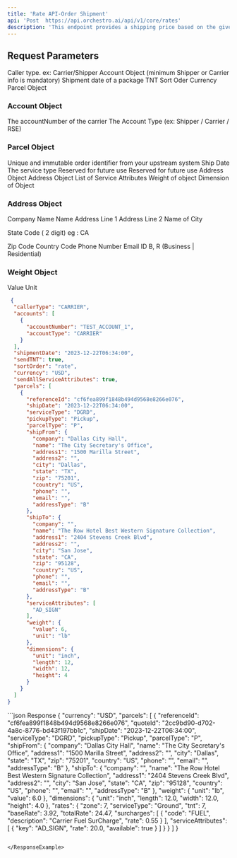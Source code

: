 ```yaml
---
title: 'Rate API-Order Shipment'
api: 'Post  https://api.orchestro.ai/api/v1/core/rates'
description: 'This endpoint provides a shipping price based on the given parcel details. '
---
```


## Request Parameters
<ParamField body="callerType" type="string" required>
Caller type. ex: Carrier/Shipper
</ParamField>

<ParamField body="accounts" type="array of object" required>
Account Object (minimum Shipper or Carrier info is mandatory)
</ParamField>

<ParamField body="shipmentDate" type="date">
Shipment date of a package
</ParamField>

<ParamField body="sendTNT" type="boolean">
TNT
</ParamField>


<ParamField body="sortOrder" type="string">
Sort Oder
</ParamField>


<ParamField body="currencyT" type="string">
Currency
</ParamField>


<ParamField body="sendAllServiceAttribute" type="boolean">
</ParamField>


<ParamField body="parcels" type="array of object">
Parcel Object
</ParamField>


### Account Object
<ParamField body="accountNumber" type="string" required>
The accountNumber of the carrier
</ParamField>
<ParamField body="accountType" type="string" required>
The Account Type (ex: Shipper / Carrier / RSE)
</ParamField>


### Parcel Object
<ParamField body="referenceId" type="string">
Unique and immutable order identifier from your upstream system
</ParamField>

<ParamField body="shipDate" type="date">
Ship Date
</ParamField>

<ParamField body="serviceType" type="string" required>
The service  type
</ParamField>

<ParamField body="pickupType" type="string">
Reserved for future use
</ParamField>


<ParamField body="parcelType" type="string">
Reserved for future use
</ParamField>


<ParamField body="shipFrom" type="object" required>
Address Object
</ParamField>


<ParamField body="shipTo" type="object" required>
Address Object
</ParamField>


<ParamField body="serviceAttributes" type="string array">
List of Service Attributes
</ParamField>


<ParamField body="weight" type="object" required>
Weight of object
</ParamField>


<ParamField body="dimensions" type="object" required>
Dimension of Object
</ParamField>

###  Address Object

<ParamField body="company" type="string">
Company Name
</ParamField>


<ParamField body="name" type="string" required>
Name
</ParamField>

<ParamField body="address1" type="string" required>
Address Line 1
</ParamField>


<ParamField body="address2" type="string">
Address Line 2
</ParamField>


<ParamField body="city" type="string" required>
Name of City
</ParamField>


<ParamField body="state" type="string" required>

State Code ( 2 digit) eg : CA 

</ParamField>


<ParamField body="zip" type="string" required>
Zip Code
</ParamField>


<ParamField body="country" type="string" required>
Country Code
</ParamField>


<ParamField body="phone" type="string">
Phone Number
</ParamField>


<ParamField body="email" type="string">
Email ID
</ParamField>


<ParamField body="addressType" type="string">
B, R (Business | Residential) 
</ParamField>

### Weight Object

<ParamField body="value" type="number" required>
Value
</ParamField>


<ParamField body="unit" type="string" required>
Unit
</ParamField>

<RequestExample>

```json Request
 {
  "callerType": "CARRIER",
  "accounts": [
    {
      "accountNumber": "TEST_ACCOUNT_1",
      "accountType": "CARRIER"
    }
  ],
  "shipmentDate": "2023-12-22T06:34:00",
  "sendTNT": true,
  "sortOrder": "rate",
  "currency": "USD",
  "sendAllServiceAttributes": true,
  "parcels": [
    {
      "referenceId": "cf6fea899f1848b494d9568e8266e076",
      "shipDate": "2023-12-22T06:34:00",
      "serviceType": "DGRD",
      "pickupType": "Pickup",
      "parcelType": "P",
      "shipFrom": {
        "company": "Dallas City Hall",
        "name": "The City Secretary's Office",
        "address1": "1500 Marilla Street",
        "address2": "",
        "city": "Dallas",
        "state": "TX",
        "zip": "75201",
        "country": "US",
        "phone": "",
        "email": "",
        "addressType": "B"
      },
      "shipTo": {
        "company": "",
        "name": "The Row Hotel Best Western Signature Collection",
        "address1": "2404 Stevens Creek Blvd",
        "address2": "",
        "city": "San Jose",
        "state": "CA",
        "zip": "95128",
        "country": "US",
        "phone": "",
        "email": "",
        "addressType": "B"
      },
      "serviceAttributes": [
        "AD_SIGN"
      ],
      "weight": {
        "value": 6,
        "unit": "lb"
      },
      "dimensions": {
        "unit": "inch",
        "length": 12,
        "width": 12,
        "height": 4
      }
    }
  ]
}


```

</RequestExample>

<ResponseExample>
```json Response
{
  "currency": "USD",
  "parcels": [
    {
      "referenceId": "cf6fea899f1848b494d9568e8266e076",
      "quoteId": "2cc9bd90-d702-4a8c-8776-bd43f197bb1c",
      "shipDate": "2023-12-22T06:34:00",
      "serviceType": "DGRD",
      "pickupType": "Pickup",
      "parcelType": "P",
      "shipFrom": {
        "company": "Dallas City Hall",
        "name": "The City Secretary's Office",
        "address1": "1500 Marilla Street",
        "address2": "",
        "city": "Dallas",
        "state": "TX",
        "zip": "75201",
        "country": "US",
        "phone": "",
        "email": "",
        "addressType": "B"
      },
      "shipTo": {
        "company": "",
        "name": "The Row Hotel Best Western Signature Collection",
        "address1": "2404 Stevens Creek Blvd",
        "address2": "",
        "city": "San Jose",
        "state": "CA",
        "zip": "95128",
        "country": "US",
        "phone": "",
        "email": "",
        "addressType": "B"
      },
      "weight": {
        "unit": "lb",
        "value": 6.0
      },
      "dimensions": {
        "unit": "inch",
        "length": 12.0,
        "width": 12.0,
        "height": 4.0
      },
      "rates": {
        "zone": 7,
        "serviceType": "Ground",
        "tnt": 7,
        "baseRate": 3.92,
        "totalRate": 24.47,
        "surcharges": [
          {
            "code": "FUEL",
            "description": "Carrier Fuel SurCharge",
            "rate": 0.55
          }
        ],
        "serviceAttributes": [
          {
            "key": "AD_SIGN",
            "rate": 20.0,
            "available": true
          }
        ]
      }
    }
  ]
}


```

</ResponseExample>